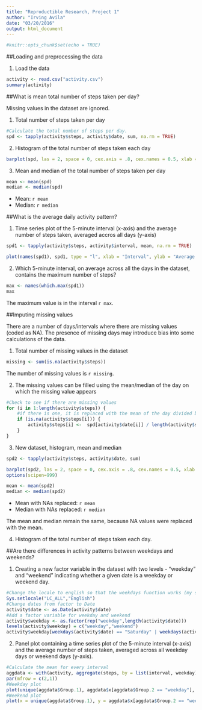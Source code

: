 ---
title: "Reproductible Research, Project 1"
author: "Irving Avila"
date: "03/20/2016"
output: html_document
---

```{r setup, include=FALSE}
#knitr::opts_chunk$set(echo = TRUE)
```

##Loading and preprocessing the data


1. Load the data

```{r readData}
activity <- read.csv("activity.csv")
summary(activity)
```


##What is mean total number of steps taken per day?

Missing values in the dataset are ignored.

1. Total number of steps taken per day

```{r steps}
#Calculate the total number of steps per day.
spd <- tapply(activity$steps, activity$date, sum, na.rm = TRUE)
```

2. Histogram of the total number of steps taken each day

```{r histogram, echo = FALSE, fig.path = "figures/"}
barplot(spd, las = 2, space = 0, cex.axis = .8, cex.names = 0.5, xlab = "Date", ylab = "Steps")
```

3. Mean and median of the total number of steps taken per day

```{r meanmedian}
mean <- mean(spd)
median <- median(spd)
```
* Mean: `r mean`
* Median: `r median`

##What is the average daily activity pattern?

1. Time series plot of the 5-minute interval (x-axis) and the average number of steps taken, averaged accros all days (y-axis)

```{r plot}
spd1 <- tapply(activity$steps, activity$interval, mean, na.rm = TRUE)
```

```{r plot1, echo = FALSE, fig.path = "figures/"}
plot(names(spd1), spd1, type = "l", xlab = "Interval", ylab = "Average steps over all days")
```

2. Which 5-minute interval, on average across all the days in the dataset, contains the maximum number of steps?

```{r maxsteps}
max <- names(which.max(spd1))
max
```
The maximum value is in the interval `r max`. 


##Imputing missing values

There are a number of days/intervals where there are missing values (coded as NA). The presence of missing days may introduce bias into some calculations of the data.

1. Total number of missing values in the dataset

```{r missing}
missing <- sum(is.na(activity$steps))
```
The number of missing values is `r missing`.

2. The missing values can be filled using the mean/median of the day on which the missing value appears

```{r replace}
#Check to see if there are missing values
for (i in 1:length(activity$steps)) {
    #if there is one, it is replaced with the mean of the day divided by the total of intervals.
    if (is.na(activity$steps[i])) {
        activity$steps[i] <-  spd[activity$date[i]] / length(activity$steps[activity$date == activity$date[i]])
    }
}
```

3. New dataset, histogram, mean and median

```{r newset}
spd2 <- tapply(activity$steps, activity$date, sum)
```

```{r hist2, echo = FALSE, fig.path = "figures/"}
barplot(spd2, las = 2, space = 0, cex.axis = .8, cex.names = 0.5, xlab = "Date", ylab = "Steps (with NAs replaced)")
options(scipen=999)
```

```{r meanmedian2}
mean <- mean(spd2)
median <- median(spd2)
```

* Mean with NAs replaced: `r mean`
* Median with NAs replaced: `r median`

The mean and median remain the same, because NA values were replaced with the mean.

4. Histogram of the total number of steps taken each day.

##Are there differences in activity patterns between weekdays and weekends?

1. Creating a  new factor variable in the dataset with two levels - "weekday" and "weekend" indicating whether a given date is a weekday or weekend day.

```{r week}
#Change the locale to english so that the weekdays function works (my system language isn't english)
Sys.setlocale("LC_ALL","English")
#Change dates from factor to Date
activity$date <- as.Date(activity$date)
#Add a factor variable for weekday and weekend
activity$weekday <- as.factor(rep("weekday",length(activity$date)))
levels(activity$weekday) = c("weekday","weekend")
activity$weekday[weekdays(activity$date) == "Saturday" | weekdays(activity$date) == "Sunday"] <- "weekend"

```

2. Panel plot containing a time series plot of the 5-minute interval (x-axis) and the average number of steps taken, averaged across all weekday days or weekend days (y-axis).

```{r plot2, fig.path = "figures/"}
#Calculate the mean for every interval
aggdata <- with(activity, aggregate(steps, by = list(interval, weekday), FUN = mean))
par(mfrow = c(2,1))
#Weekday plot
plot(unique(aggdata$Group.1), aggdata$x[aggdata$Group.2 == "weekday"], xlab = "Interval", ylab = "Average steps", main = "Weekdays", type = "l")
#Weekend plot
plot(x = unique(aggdata$Group.1), y = aggdata$x[aggdata$Group.2 == "weekend"], xlab = "Interval", ylab = "Average steps", main = "Weekends", type = "l")
```
